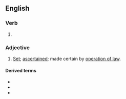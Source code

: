 ==English==

===Verb===
{{head|en|verb form}}

# {{en-past of|liquidate}}

===Adjective===
{{en-adj}}
# {{lb|en|legal}} [[set|Set]]; [[ascertained]]; made certain by [[operation of law]].

====Derived terms====
* {{l|en|liquidated damages}}
* {{l|en|unliquidated}}
* {{l|en|unliquidated damages}}
